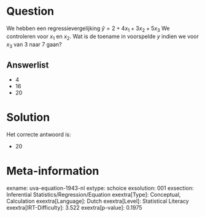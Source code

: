 Question
========

We hebben een regressievergelijking $\hat{y} = 2 + 4x_{1} +
3x_{2} + 5x_{3}$ We controleren voor *x*~1~ en *x*~2~. Wat is de
toename in voorspelde *y* indien we voor *x*~3~ van 3 naar 7 gaan?

Answerlist
----------

* 4
* 16
* 20

Solution
========

Het correcte antwoord is: 

* 20

Meta-information
================
exname: uva-equation-1943-nl
extype: schoice
exsolution: 001
exsection: Inferential Statistics/Regression/Equation
exextra[Type]: Conceptual, Calculation
exextra[Language]: Dutch
exextra[Level]: Statistical Literacy
exextra[IRT-Difficulty]: 3.522
exextra[p-value]: 0.1975
